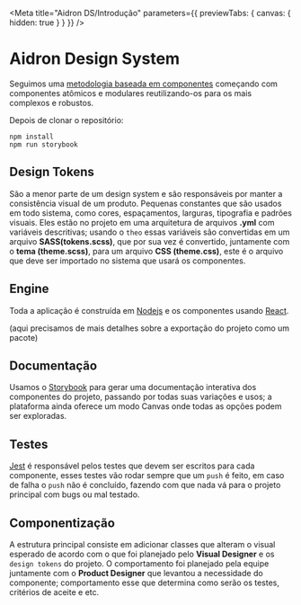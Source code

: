 
<Meta
  title="Aidron DS/Introdução"
  parameters={{ previewTabs: { canvas: { hidden: true } } }}
/>

# Aidron Design System

Seguimos uma [metodologia baseada em componentes](https://www.componentdriven.org/) começando com componentes atômicos e modulares reutilizando-os para os mais complexos e robustos.

Depois de clonar o repositório:

```
npm install
npm run storybook
```

## Design Tokens

São a menor parte de um design system e são responsáveis por manter a consistência visual de um produto. Pequenas constantes que são usados em todo sistema, como cores, espaçamentos, larguras, tipografia e padrões visuais.
Eles estão no projeto em uma arquitetura de arquivos **.yml** com variáveis descritivas; usando o `theo` essas variáveis são convertidas em um arquivo **SASS(tokens.scss)**, que por sua vez é convertido, juntamente com o **tema (theme.scss)**, para um arquivo **CSS (theme.css)**, este é o arquivo que deve ser importado no sistema que usará os componentes.

## Engine

Toda a aplicação é construída em [Nodejs](https://nodejs.org/) e os componentes usando [React](https://reactjs.org/).

(aqui precisamos de mais detalhes sobre a exportação do projeto como um pacote)

## Documentação

Usamos o [Storybook](https://storybook.js.org/) para gerar uma documentação interativa dos componentes do projeto, passando por todas suas variações e usos; a plataforma ainda oferece um modo Canvas onde todas as opções podem ser exploradas.

## Testes

[Jest](https://jestjs.io/) é responsável pelos testes que devem ser escritos para cada componente, esses testes vão rodar sempre que um `push` é feito, em caso de falha o `push` não é concluído, fazendo com que nada vá para o projeto principal com bugs ou mal testado.

## Componentização

A estrutura principal consiste em adicionar classes que alteram o visual esperado de acordo com o que foi planejado pelo **Visual Designer** e os `design tokens` do projeto. O comportamento foi planejado pela equipe juntamente com o **Product Designer** que levantou a necessidade do componente; comportamento esse que determina como serão os testes, critérios de aceite e etc.

